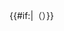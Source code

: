 {{{1|}}}{{#if:{{{2|}}}|<span style="font-weight: normal;">（{{{2}}}）</span>}}<noinclude>{{Documentation}}</noinclude>